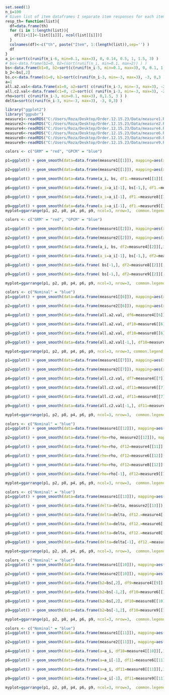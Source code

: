 

```{r}
set.seed(1)
n_i=100
# Given list of item dataframes I separate item responses for each item to create response dataframe
resp_th= function(list){
  df=data.frame(th)
  for (i in 1:length(list)){
    df[[i+1]]<-list[[i]][, ncol(list[[i]])]
  }
  colnames(df)<-c("th", paste("Item", 1:(length(list)),sep='') )
  df
}
a_i<-sort(c(runif(n_i-6, min=0.1, max=3), 0, 0.14, 0.5, 1, 1.5, 3) )
# bs<-data.frame(b1=0, b2=(sort(runif(n_i, min=0.1, max=2)) ) )
bs<-data.frame(b1=0, b2=sort(c(runif(n_i-5, min=0.1, max=3), 0, 0.1, 1.4, 2, 3 )) ) #Crating c(b1, b2) pairs for CRFs.b2 ranging min 0.1 max 3
b_2<-bs[,2]
bs.c<-data.frame(b1=0, b2=sort(c(runif(n_i-3, min=-3, max=3), -3, 0,3 )) ) 
a=1
all.a2.val<-data.frame(a1=0, a2=sort( c(runif(n_i-3, min=-3, max=3), -2, 1, 3 )), a3=2 )
all.c2.val<-data.frame(c1=0, c2=sort(c( runif(n_i-3, min=-3, max=3), -2, 1, 3 )), c3=2 )
rho=sort( c(runif(n_i-3, min=0.1, max=3), 0,1.5, 3 ) )
delta=sort(c(runif(n_i-3, min=-3, max=3), -3, 0,3) )
```

```{r}
library("ggplot2")
library("ggpubr")
measure1<-readRDS("C:/Users/Roza/Desktop/Order.12.15.23/Data/measure1.RData")
measure2<-readRDS("C:/Users/Roza/Desktop/Order.12.15.23/Data/measure2.RData")
measure4<-readRDS("C:/Users/Roza/Desktop/Order.12.15.23/Data/measure4.RData")
measure6<-readRDS("C:/Users/Roza/Desktop/Order.12.15.23/Data/measure6.RData")
measure8<-readRDS("C:/Users/Roza/Desktop/Order.12.15.23/Data/measure8.RData")
measure9<-readRDS("C:/Users/Roza/Desktop/Order.12.15.23/Data/measure9.RData")
```

```{r}
colors <- c("GRM" = "red", "GPCM" = "blue")

p1=ggplot() + geom_smooth(data=data.frame(measure1[[1]]), mapping=aes(x=X1, y=X4, col="GRM"), size=0.5, span = 0.7, se=F) + geom_smooth(data=data.frame(measure1[[3]]), mapping=aes(x=X1, y=X4, col="GPCM"), size=0.5, span = 0.7, se=F) +ylim(0.50,1) + theme_classic() +ylab("Order Index 1") +xlab(expression(a)) + scale_color_manual(values = colors) + geom_hline(yintercept=0.756, linetype="dotted", color="red", size=0.7) + geom_hline(yintercept=0.651, linetype="dotted", color="blue", size=0.7) + scale_y_continuous(limits = c(0.50, 1), breaks = seq(0.50, 1, by = 0.25)) 

p2=ggplot() + geom_smooth(data=data.frame(measure2[[1]]), mapping=aes(x=measure2[[1]][,1], y=measure2[[1]][,4], col="GRM"), size=0.5, span = 0.5, se=F) + geom_smooth(data=data.frame(measure2[[3]]), mapping=aes(x=measure2[[3]][,1], y=measure2[[3]][,4], col="GPCM"), size=0.5, span = 0.7, se=F) +ylim(0.50,1) + theme_classic() +ylab("Order Index 2") +xlab(expression(a)) + scale_color_manual(values = colors) + geom_hline(yintercept=0.74, linetype="dotted", color="red", size=0.7) + geom_hline(yintercept=0.667, linetype="dotted", color="blue", size=0.7) + scale_y_continuous(limits = c(0.50, 1), breaks = seq(0.50, 1, by = 0.25))

p4=ggplot() + geom_smooth(data=data.frame(a_i, bs, df1.=measure4[[1]][,1]), mapping=aes(x=a_i, y=df1., col="GRM"), size=0.5, span = 0.7, se=F) + geom_smooth(data=data.frame(a_i, bs, df3=measure4[[3]][,1]), mapping=aes(x=a_i, y=df3, col="GPCM"), size=0.5, span = 0.7, se=F) +ylim(0, 1) + theme_classic() +ylab("Order Index 4") +xlab(expression(a)) + scale_color_manual(values = colors) + geom_hline(yintercept=0.507, linetype="dotted", color="red", size=0.7) + geom_hline(yintercept=0.254, linetype="dotted", color="blue", size=0.7)

p6=ggplot() + geom_smooth(data=data.frame(a_i=a_i[-1], bs[-1,], df1.=measure6[[1]][,1]), mapping=aes(x=a_i, y=df1., col="GRM"), size=0.5, span = 0.7, se=F)+ geom_smooth(data=data.frame(a_i=a_i[-1], bs[-1,], df3=measure6[[3]][,1]), mapping=aes(x=a_i, y=df3, col="GPCM"), size=0.5, span = 0.7, se=F) +ylim(0,1) + theme_classic() +ylab("Order Index 5") +xlab(expression(a)) + scale_color_manual(values = colors) + scale_color_manual(values = colors)+ geom_hline(yintercept=0.0239, linetype="dotted", color="red", size=0.7) + geom_hline(yintercept=0.12, linetype="dotted", color="blue", size=0.7)

p8=ggplot() + geom_smooth(data=data.frame(a_i=a_i[-1], df1.=measure8[[1]][,1]), mapping=aes(x=a_i, y=df1., col="GRM"), size=0.5, span = 0.7, se=F) + geom_smooth(data=data.frame(a_i, bs, df3=measure8[[3]][,1]), mapping=aes(x=a_i, y=df3, col="GPCM"), size=0.5, span = 0.7, se=F) + theme_classic() +ylab("Order Index 3") +xlab(expression(a)) + scale_color_manual(values = colors)+ geom_hline(yintercept=0.012886862, linetype="dotted", color="red", size=0.7) + geom_hline(yintercept=-0.06, linetype="dotted", color="blue", size=0.7)

p9=ggplot() + geom_smooth(data=data.frame(a_i=a_i[-1], df1.=measure9[[1]][,1]), mapping=aes(x=a_i, y=df1., col="GRM"), size=0.5, span = 0.7, se=F) + geom_smooth(data=data.frame(a_i=a_i[-1], df3=measure9[[3]][,1]), mapping=aes(x=a_i, y=df3, col="GPCM"), size=0.5, span = 0.7, se=F) + theme_classic() +ylab("Order Index 6") +xlab(expression(a)) + scale_color_manual(values = colors)+ geom_hline(yintercept=0.34, linetype="dotted", color="red", size=0.7) + geom_hline(yintercept=0, linetype="dotted", color="blue", size=0.7) + scale_y_continuous(limits = c(0, 1.5), breaks = seq(0, 1.5, by = 0.25))
myplot=ggarrange(p1, p2, p8, p4, p6, p9, ncol=3, nrow=3,  common.legend = TRUE, legend="top"); ggsave("sim1.grm.gpcma.jpg", myplot, height=5); myplot
```
```{r}
colors <- c("GRM" = "red", "GPCM" = "blue")

p1=ggplot() + geom_smooth(data=data.frame(measure1[[2]]), mapping=aes(x=X3, y=X4, col="GRM"), size=0.5, se=F) + geom_smooth(data=data.frame(measure1[[5]]), mapping=aes(x=X2, y=X3, col="GPCM"), size=0.5, se=F) +ylim(0.5,1) + theme_classic() +ylab("Order Index 1") +xlab(expression(b[2])) + scale_color_manual(values = colors) + scale_y_continuous(limits = c(0.50, 1), breaks = seq(0.50, 1, by = 0.25))+ scale_x_continuous(limits = c(-3, 3), breaks = seq(-3, 3, by = 1))

p2=ggplot() + geom_smooth(data=data.frame(measure2[[2]]), mapping=aes(x=b2, y=measure2[[2]][,4], col="GRM"), size=0.5, se=F) + geom_smooth(data=data.frame(measure2[[5]]), mapping=aes(x=measure2[[5]][,3], y=measure2[[5]][,4], col="GPCM"), size=0.5, se=F) +ylim(0.5,1) + theme_classic() +ylab("Order Index 2") +xlab(expression(b[2])) + scale_color_manual(values = colors) + scale_y_continuous(limits = c(0.50, 1), breaks = seq(0.50, 1, by = 0.25)) + scale_x_continuous(limits = c(-3, 3), breaks = seq(-3, 3, by = 1))

p4=ggplot() + geom_smooth(data=data.frame(a_i, bs, df2=measure4[[2]][,1]), mapping=aes(x=b2, y=df2, col="GRM"), size=0.5, se=F) + geom_smooth(data=data.frame(a_i, b2=bs.c[,2], df4=measure4[[5]][,1]), mapping=aes(x=b2, y=df4, col="GPCM"), size=0.5, se=F) +ylim(0,1) + theme_classic() +ylab("Order Index 4") +xlab(expression(b[2])) + scale_color_manual(values = colors)+ scale_x_continuous(limits = c(-3, 3), breaks = seq(-3, 3, by = 1))

p6=ggplot() + geom_smooth(data=data.frame(a_i=a_i[-1], bs[-1,], df2=measure6[[2]][,1]), mapping=aes(x=b2, y=df2, col="GRM"), size=0.5, se=F) + geom_smooth(data=data.frame(a_i, b2=bs.c[,2], df4=measure6[[5]][,1]), mapping=aes(x=b2, y=df4, col="GPCM"), size=0.5, se=F)+ ylim(0,1) + theme_classic() +ylab("Order Index 5") +xlab(expression(b[2])) + scale_color_manual(values = colors)+ scale_x_continuous(limits = c(-3, 3), breaks = seq(-3, 3, by = 1))

p8=ggplot() + geom_smooth(data=data.frame( bs[-1,], df2=measure8[[2]][,1]), mapping=aes(x=b2, y=df2, col="GRM"), size=0.5, span=0.5, se=F) + geom_smooth(data=data.frame(a_i, b2=bs.c[,2], df4=measure8[[5]][,1]), mapping=aes(x=b2, y=df4, col="GPCM"), size=0.5, span=0.5, se=F) + ylim(0,1)+ theme_classic() +ylab("Order Index 3") +xlab(expression(b[2])) + scale_color_manual(values = colors)+ scale_x_continuous(limits = c(-3, 3), breaks = seq(-3, 3, by = 1))

p9=ggplot() + geom_smooth(data=data.frame( bs[-1,], df2=measure9[[2]][,1]), mapping=aes(x=b2, y=df2, col="GRM"), size=0.5, span=0.5, se=F) + geom_smooth(data=data.frame(b2=bs.c[-1,2], df4=measure9[[5]][,1]), mapping=aes(x=b2, y=df4, col="GPCM"), size=0.5, span=0.5, se=F) + ylim(0,1.5)+ theme_classic() +ylab("Order Index 6") +xlab(expression(b[2])) + scale_color_manual(values = colors)+ scale_x_continuous(limits = c(-3, 3), breaks = seq(-3, 3, by = 1)) + scale_y_continuous(limits = c(0, 1.5), breaks = seq(0, 1.5, by = 0.25))

myplot=ggarrange(p1, p2, p8, p4, p6, p9, ncol=3, nrow=3,  common.legend = TRUE, legend="top") ; ggsave("sim1.grm.gpcmb.jpg", myplot, height=5) ; myplot
```
```{r}
colors <- c("Nominal" = "blue")
p1=ggplot() + geom_smooth(data=data.frame(measure1[[6]]), mapping=aes(x=X2, y=X4, col="Nominal"), size=0.5, span = 0.5, se=F) +ylim(0.5,1) + theme_classic() +ylab("Order Index 1") +xlab(expression(a[2])) + scale_color_manual(values = colors) + scale_y_continuous(limits = c(0.50, 1), breaks = seq(0.50, 1, by = 0.25)) + scale_x_continuous(limits = c(-3, 3), breaks = seq(-3, 3, by = 1))

p2=ggplot() + geom_smooth(data=data.frame(measure2[[6]]), mapping=aes(x=a2, y=measure2[[6]][,7], col="Nominal"), size=0.5, span = 0.5, se=F) +ylim(0.5,1) + theme_classic() +ylab("Order Index 2") +xlab(expression(a[2])) + scale_color_manual(values = colors) +  scale_y_continuous(limits = c(0.50, 1), breaks = seq(0.50, 1, by = 0.25))+ scale_x_continuous(limits = c(-3, 3), breaks = seq(-3, 3, by = 1))

p4=ggplot() + geom_smooth(data=data.frame(all.a2.val, df6=measure4[[6]][,1]), mapping=aes(x=a2, y=df6, col="Nominal"), size=0.5, span = 0.5, se=F) +ylim(0,1) + theme_classic() +ylab("Order Index 4") +xlab(expression(a[2])) + scale_color_manual(values = colors)+ scale_x_continuous(limits = c(-3, 3), breaks = seq(-3, 3, by = 1))

p6=ggplot() + geom_smooth(data=data.frame(all.a2.val, df10=measure6[[6]][,1]), mapping=aes(x=a2, y=df10, col="Nominal"), size=0.5, span = 0.5, se=F) +ylim(0, 1) + theme_classic() +ylab("Order Index 5") +xlab(expression(a[2])) + scale_color_manual(values = colors) + scale_x_continuous(limits = c(-3, 3), breaks = seq(-3, 3, by = 1))

p8=ggplot() + geom_smooth(data=data.frame(all.a2.val, df10=measure8[[6]][,1]), mapping=aes(x=a2, y=df10, col="Nominal"), size=0.5, span = 0.5, se=F) + theme_classic() +ylab("Order Index 3") +xlab(expression(a[2])) + scale_color_manual(values = colors) + scale_x_continuous(limits = c(-3, 3), breaks = seq(-3, 3, by = 1)) + scale_y_continuous(limits = c(-1, 0.5), breaks = seq(-1, 0.5, by = 0.25)) + geom_hline(yintercept=0, linetype="dotted", color="blue", size=0.7)

p9=ggplot() + geom_smooth(data=data.frame(all.a2.val[-1,], df10=measure9[[6]][,1]), mapping=aes(x=a2, y=df10, col="Nominal"), size=0.5, span = 0.5, se=F) + theme_classic() +ylab("Order Index 6") + xlab(expression(a[2])) + scale_color_manual(values = colors) + scale_x_continuous(limits = c(-3, 3), breaks = seq(-3, 3, by = 1)) + scale_y_continuous( breaks = seq(-1.5, 1.5, by = 0.5)) + geom_hline(yintercept=0, linetype="dotted", color="blue", size=0.7)

myplot=ggarrange(p1, p2, p8, p4, p6, p9, ncol=3, nrow=3, common.legend = TRUE, legend=F); ggsave("sim2.Nominala.jpg", myplot, height=5); myplot
```
```{r}
p1=ggplot() + geom_smooth(data=data.frame(measure1[[7]]), mapping=aes(x=X2, y=X4, col="Nominal"), size=0.5, se=F) + theme_classic() +ylab("Order Index 1") +xlab(expression(c[2])) + scale_color_manual(values = colors)+ylim(0.6,1) + scale_y_continuous(limits = c(0.50, 1), breaks = seq(0.50, 1, by = 0.25))+ scale_x_continuous(limits = c(-3, 3), breaks = seq(-3, 3, by = 1))

p2=ggplot() + geom_smooth(data=data.frame(measure2[[7]]), mapping=aes(x=c2, y=measure2[[7]][,7], col="Nominal"), size=0.5, se=F)  +ylim(0.6,1) + theme_classic() +ylab("Order Index 2") +xlab(expression(c[2])) + scale_color_manual(values = colors)+ scale_y_continuous(limits = c(0.50, 1), breaks = seq(0.50, 1, by = 0.25))+ scale_x_continuous(limits = c(-3, 3), breaks = seq(-3, 3, by = 1))

p4=ggplot() + geom_smooth(data=data.frame(all.c2.val, df7=measure4[[7]][,1]), mapping=aes(x=c2, y=df7, col="Nominal"), size=0.5, se=F) +ylim(0,1) + theme_classic() +ylab("Order Index 4") +xlab(expression(c[2])) + scale_color_manual(values = colors)+ scale_x_continuous(limits = c(-3, 3), breaks = seq(-3, 3, by = 1))

p6=ggplot() + geom_smooth(data=data.frame(all.c2.val, df11=measure6[[7]][,1]), mapping=aes(x=c2, y=df11, col="Nominal"), size=0.5, se=F) +ylim(0, 1) + theme_classic() +ylab("Order Index 5") +xlab(expression(c[2])) + scale_color_manual(values = colors)+ scale_x_continuous(limits = c(-3, 3), breaks = seq(-3, 3, by = 1))

p8=ggplot() + geom_smooth(data=data.frame(all.c2.val, df11=measure8[[7]][,1]), mapping=aes(x=c2, y=df11, col="Nominal"), size=0.5, span=0.4, se=F) + theme_classic() +ylab("Order Index 3") +xlab(expression(c[2])) + scale_color_manual(values = colors)+ scale_x_continuous(limits = c(-3, 3), breaks = seq(-3, 3, by = 1)) + scale_y_continuous(limits = c(0, 0.50), breaks = seq(0, 0.50, by = 0.25))

p9=ggplot() + geom_smooth(data=data.frame(all.c2.val[-1,], df11=measure9[[7]][,1]), mapping=aes(x=c2, y=df11, col="Nominal"), size=0.5, span=0.4, se=F) + theme_classic() +ylab("Order Index 6") +xlab(expression(c[2])) + scale_color_manual(values = colors)+ scale_x_continuous(limits = c(-3, 3), breaks = seq(-3, 3, by = 1)) + scale_y_continuous(limits = c(0, 1.5), breaks = seq(0, 1.5, by = 0.25))

myplot=ggarrange(p1, p2, p8, p4, p6, p9, ncol=3, nrow=3,  common.legend = TRUE, legend=F); ggsave("sim2.Nominalb.jpg", myplot, height=5); myplot
```
```{r}
colors <- c("Nominal" = "blue")
p1=ggplot() + geom_smooth(data=data.frame(measure1[[12]]), mapping=aes(x=X1, y=X2, col="Nominal"), size=0.5, se=F) +ylim(0.6,1) + theme_classic() +ylab("Order Index 1") +xlab(expression(rho)) + scale_color_manual(values = colors)+ scale_y_continuous(limits = c(0.50, 1), breaks = seq(0.50, 1, by = 0.25))

p2=ggplot() + geom_smooth(data=data.frame(rho=rho, measure2[[12]]), mapping=aes(x=rho, y=measure2[[12]][,3], col="Nominal"), size=0.5, se=F) +ylim(0.6,1) + theme_classic() +ylab("Order Index 2") +xlab(expression(rho)) + scale_color_manual(values = colors)+ scale_y_continuous(limits = c(0.50, 1), breaks = seq(0.50, 1, by = 0.25))

p4=ggplot() + geom_smooth(data=data.frame(rho=rho, df12=measure4[[11]][,1]), mapping=aes(x=rho, y=df12, col="Nominal"), size=0.5, se=F) +ylim(0,1) + theme_classic() +ylab("Order Index 4") +xlab(expression(rho)) + scale_color_manual(values = colors)  + scale_y_continuous(limits = c(0, 1), breaks = seq(0, 1, by = 0.25))

p6=ggplot() + geom_smooth(data=data.frame(rho=rho, df12=measure6[[12]][,1]), mapping=aes(x=rho, y=df12, col="Nominal"), size=0.5, se=F) +ylim(0,1) + theme_classic() +ylab("Order Index 5") +xlab(expression(rho)) + scale_color_manual(values = colors)  + scale_y_continuous(limits = c(0, 1), breaks = seq(0, 1, by = 0.25))

p8=ggplot() + geom_smooth(data=data.frame(rho=rho, df12=measure8[[12]][,1]), mapping=aes(x=rho, y=df12, col="Nominal"), size=0.5, se=F) + ylim(0,1)+ theme_classic() + ylab("Order Index 3") +xlab(expression(rho)) + scale_color_manual(values = colors) + scale_y_continuous(limits = c(0, 0.5), breaks = seq(0, 0.50, by = 0.25))

p9=ggplot() + geom_smooth(data=data.frame(rho=rho[-1], df12=measure9[[12]][,1]), mapping=aes(x=rho, y=df12, col="Nominal"), size=0.5, se=F) + ylim(0,0.5)+ theme_classic() + ylab("Order Index 6") +xlab(expression(rho)) + scale_color_manual(values = colors)+ scale_y_continuous( breaks = seq(0, 1.25, by = 0.25))

myplot=ggarrange(p1, p2, p8, p4, p6, p9, ncol=3, nrow=3,  common.legend = TRUE, legend=F); ggsave("sim2.Unfoldingrho.jpg", myplot, height=5); myplot
```
```{r}
colors <- c("Nominal" = "blue")
p1=ggplot() + geom_smooth(data=data.frame(measure1[[13]]), mapping=aes(x=X1, y=X2, col="Nominal"), size=0.5, se=F) + theme_classic() +ylab("Order Index 1") +xlab(expression(delta)) + scale_color_manual(values = colors)+ylim(0.6,1) + scale_y_continuous(limits = c(0.50, 1), breaks = seq(0.50, 1, by = 0.25)) + scale_x_continuous(limits = c(-3, 3), breaks = seq(-3, 3, by = 1))

p2=ggplot() + geom_smooth(data=data.frame(delta=delta, measure2[[13]]), mapping=aes(x=delta, y=measure2[[13]][,3], col="Nominal"), size=0.5, se=F)  +ylim(0.6,1) + theme_classic() +ylab("Order Index 2") +xlab(expression(delta)) + scale_color_manual(values = colors)+ scale_y_continuous(limits = c(0.50, 1), breaks = seq(0.50, 1, by = 0.25))+ scale_x_continuous(limits = c(-3, 3), breaks = seq(-3, 3, by = 1))

p4=ggplot() + geom_smooth(data=data.frame(delta=delta, df12.=measure4[[12]][,1]), mapping=aes(x=delta, y=df12., col="Nominal"), size=0.5, se=F) +ylim(0,0.8) + theme_classic() +ylab("Order Index 4") +xlab(expression(delta)) + scale_color_manual(values = colors)+ scale_y_continuous(limits = c(0, 1), breaks = seq(0, 1, by = 0.25))+ scale_x_continuous(limits = c(-3, 3), breaks = seq(-3, 3, by = 1))

p6=ggplot() + geom_smooth(data=data.frame(delta=delta, df12.=measure6[[13]][,1]), mapping=aes(x=delta, y=df12., col="Nominal"), size=0.5, se=F) +ylim(0,1) + theme_classic() +ylab("Order Index 5") +xlab(expression(delta)) + scale_color_manual(values = colors) + scale_y_continuous(limits = c(0, 1), breaks = seq(0, 1, by = 0.25))+ scale_x_continuous(limits = c(-3, 3), breaks = seq(-3, 3, by = 1))

p8=ggplot() + geom_smooth(data=data.frame(delta=delta, df12.=measure8[[13]][,1]), mapping=aes(x=delta, y=df12., col="Nominal"), size=0.5, se=F) + theme_classic() +ylab("Order Index 3") +xlab(expression(delta)) + scale_color_manual(values = colors)+ scale_x_continuous(limits = c(-3, 3), breaks = seq(-3, 3, by = 1)) + scale_y_continuous(limits = c(-0.5, 0.5), breaks = seq(-0.5, 0.5, by = 0.25))

p9=ggplot() + geom_smooth(data=data.frame(delta=delta[-1], df12.=measure9[[13]][,1]), mapping=aes(x=delta, y=df12., col="Nominal"), size=0.5, se=F) + theme_classic() +ylab("Order Index 6") +xlab(expression(delta)) + scale_color_manual(values = colors)+ scale_x_continuous(limits = c(-3, 3), breaks = seq(-3, 3, by = 1)) + scale_y_continuous( breaks = seq(-1, 1, by = 0.25))

myplot=ggarrange(p1, p2, p8, p4, p6, p9, ncol=3, nrow=3,  common.legend = TRUE, legend=F); ggsave("sim2.UnfoldingDelta.jpg", myplot, height=5); myplot
```
```{r}
colors <- c("Nominal" = "blue")
p1=ggplot() + geom_smooth(data=data.frame(measure1[[10]]), mapping=aes(x=X1, y=X2, col="Nominal"), size=0.5, se=F) + geom_smooth(data=data.frame(measure1[[14]]), mapping=aes(x=X1, y=X2), col="red", size=0.5, se=F) +ylim(0.6,1) + theme_classic() +ylab("Order Index 1") +xlab(expression(b[2])) + scale_color_manual(values = colors) + scale_y_continuous(limits = c(0.50, 1), breaks = seq(0.50, 1, by = 0.25))

p2=ggplot() + geom_smooth(data=data.frame(measure2[[10]]), mapping=aes(x=measure2[[10]][,3], y=measure2[[10]][,4], col="Nominal"), size=0.5, se=F) + geom_smooth(data=data.frame(measure2[[14]]), mapping=aes(x=measure2[[14]][,3], y=measure2[[14]][,5]), col="red", size=0.5, se=F) +ylim(0.6,1) + theme_classic() +ylab("Order Index 2") +xlab(expression(b[2])) + scale_color_manual(values = colors) + scale_y_continuous(limits = c(0.50, 1), breaks = seq(0.50, 1, by = 0.25))

p4=ggplot() + geom_smooth(data=data.frame(b2=bs[,2], df9=measure4[[9]][,1]), mapping=aes(x=b2, y=df9, col="Nominal"), size=0.5, se=F) + geom_smooth(data=data.frame(b2=bs[,2], df9=measure4[[13]][,1]), mapping=aes(x=b2, y=df9), col="red", size=0.5, se=F) +ylim(0,0.8) + theme_classic() +ylab("Order Index 4") +xlab(expression(b[2])) + scale_color_manual(values = colors)+ scale_y_continuous(limits = c(0, 1), breaks = seq(0, 1, by = 0.25))

p6=ggplot() + geom_smooth(data=data.frame(b2=bs[-1,2], df10=measure6[[10]][,1]), mapping=aes(x=b2, y=df10, col="Nominal"), size=0.5, se=F) + geom_smooth(data=data.frame(b2=bs[-c(1,2),2], df10=measure6[[14]][,1]), mapping=aes(x=b2, y=df10), col="red", size=0.5, se=F) +ylim(-0.25, 0) + theme_classic() +ylab("Order Index 5") +xlab(expression(b[2])) + scale_color_manual(values = colors)+ scale_y_continuous(limits = c(-0.25, 1), breaks = seq(-0.25, 1, by = 0.25))

p8=ggplot() + geom_smooth(data=data.frame(b2=bs[,2], df10=measure8[[10]][,1]), mapping=aes(x=b2, y=df10, col="Nominal"), size=0.5, span=0.4, se=F) + geom_smooth(data=data.frame(b2=bs[-c(1,100),2], df10=measure8[[14]][,1]), mapping=aes(x=b2, y=df10), col="red", size=0.5, span=0.4, se=F) +ylim(-0.5,0)+ theme_classic() +ylab("Order Index 3") +xlab(expression(b[2])) + scale_color_manual(values = colors) + scale_y_continuous( limits=c(-0.50, 0.25) , breaks = seq(-1, 1, by = 0.25))

p9=ggplot() + geom_smooth(data=data.frame(b2=bs[-1,2], df10=measure9[[10]][,1]), mapping=aes(x=b2, y=df10, col="Nominal"), size=0.5, se=F) + geom_smooth(data=data.frame(b2=bs[-1,2], df10=measure9[[14]][,1]), mapping=aes(x=b2, y=df10), col="red", size=0.5, se=F) + theme_classic() +ylab("Order Index 6") +xlab(expression(b[2])) + scale_color_manual(values = colors) + scale_y_continuous(limits=c(-1, 0.75), breaks = seq(-1, 1, by = 0.25))

myplot=ggarrange(p1, p2, p8, p4, p6, p9, ncol=3, nrow=3,  common.legend = TRUE, legend=F); ggsave("sim2.orderdisorderb.jpg", myplot, height=5); myplot
```
```{r}
colors <- c("Nominal" = "blue")
p1=ggplot() + geom_smooth(data=data.frame(measure1[[11]]), mapping=aes(x=X1, y=X2, col="Nominal"), size=0.5, se=F) + geom_smooth(data=data.frame(measure1[[15]]), mapping=aes(x=X1, y=X2), col="red", size=0.5, se=F) + theme_classic() +ylab("Order Index 1") +xlab(expression(a)) + scale_color_manual(values = colors)+ylim(0.6,1) + scale_y_continuous(limits = c(0.50, 1), breaks = seq(0.50, 1, by = 0.25))

p2=ggplot() + geom_smooth(data=data.frame(measure2[[11]]), mapping=aes(x=measure2[[11]][,1], y=measure2[[11]][,4], col="Nominal"), size=0.5, se=F)  + geom_smooth(data=data.frame(measure2[[15]]), mapping=aes(x=measure2[[15]][,1], y=measure2[[15]][,5]), col="red", size=0.5, se=F) + ylim(0.6,1) + theme_classic() +ylab("Order Index 2") +xlab(expression(a)) + scale_color_manual(values = colors) + scale_y_continuous(limits = c(0.50, 1), breaks = seq(0.50, 1, by = 0.25))

p4=ggplot() + geom_smooth(data=data.frame(a=a_i, df10=measure4[[10]][,1]), mapping=aes(x=a, y=df10, col="Nominal"), size=0.5, se=F) + geom_smooth(data=data.frame(a=a_i, df10=measure4[[14]][,1]), mapping=aes(x=a, y=df10), col="red", size=0.5, se=F) +ylim(0,0.8) + theme_classic() +ylab("Order Index 4") +xlab(expression(a)) + scale_color_manual(values = colors)+ scale_y_continuous(limits = c(0, 1), breaks = seq(0, 1, by = 0.25))

p6=ggplot() + geom_smooth(data=data.frame(a=a_i[-1], df11=measure6[[11]][,1]), mapping=aes(x=a, y=df11, col="Nominal"), size=0.5, se=F)  + geom_smooth(data=data.frame(a=a_i[-1], df11=measure6[[15]][,1]), mapping=aes(x=a, y=df11), col="red", size=0.5, se=F) +ylim(0, 1) + theme_classic() +ylab("Order Index 5") +xlab(expression(a)) + scale_color_manual(values = colors)+ scale_y_continuous(limits = c(-0.25, 1), breaks = seq(-0.25, 1, by = 0.25))

p8=ggplot() + geom_smooth(data=data.frame(a=a_i, df11=measure8[[11]][,1]), mapping=aes(x=a, y=df11, col="Nominal"), size=0.5, se=F) + geom_smooth(data=data.frame(a=a_i, df11=measure8[[15]][,1]), mapping=aes(x=a, y=df11), col="red", size=0.5, se=F) + theme_classic() +ylab("Order Index 3") +xlab(expression(a)) + scale_color_manual(values = colors) + scale_y_continuous( breaks = seq(-1, 1, by = 0.25))

p9=ggplot() + geom_smooth(data=data.frame(a=a_i[-1], df11=measure9[[11]][,1]), mapping=aes(x=a, y=df11, col="Nominal"), size=0.5, se=F) + geom_smooth(data=data.frame(a=a_i[-1], df11=measure9[[15]][,1]), mapping=aes(x=a, y=df11), col="red", size=0.5, se=F) + theme_classic() +ylab("Order Index 6") +xlab(expression(a)) + scale_color_manual(values = colors)  + scale_y_continuous( breaks = seq(-1, 1, by = 0.25))

myplot=ggarrange(p1, p2, p8, p4, p6, p9, ncol=3, nrow=3,  common.legend = TRUE, legend=F); ggsave("sim2.orderdisordera.jpg", myplot, height=5); myplot
```














